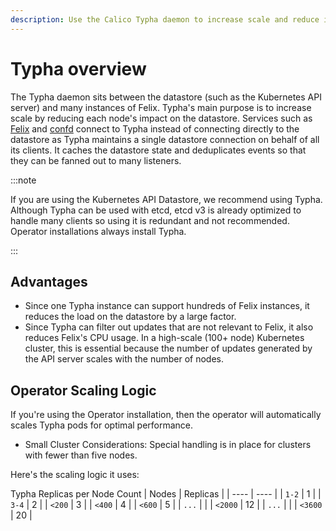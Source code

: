 ```yaml
---
description: Use the Calico Typha daemon to increase scale and reduce impact on the datastore.
---
```


# Typha overview

The Typha daemon sits between the datastore (such as the Kubernetes API server) and many instances of Felix. Typha's main purpose is to increase scale by reducing each node's impact on the datastore. Services such as [Felix](https://github.com/projectcalico/felix) and [confd](https://github.com/projectcalico/confd) connect to Typha instead of connecting directly to the datastore as Typha maintains a single datastore connection on behalf of all its clients. It caches the datastore state and deduplicates events so that they can be fanned out to many listeners.

:::note

If you are using the Kubernetes API Datastore, we recommend using Typha. Although Typha can be used with etcd, etcd v3 is already optimized to handle many clients so using it is redundant and not recommended. Operator installations always install Typha.

:::

## Advantages

- Since one Typha instance can support hundreds of Felix instances, it reduces the load on the datastore by a large factor.
- Since Typha can filter out updates that are not relevant to Felix, it also reduces Felix's CPU usage. In a high-scale (100+ node) Kubernetes cluster, this is essential because the number of updates generated by the API server scales with the number of nodes.

## Operator Scaling Logic

If you're using the Operator installation, then the operator will automatically scales Typha pods for optimal performance. 

- Small Cluster Considerations: Special handling is in place for clusters with fewer than five nodes.

Here's the scaling logic it uses:

Typha Replicas per Node Count
| Nodes | Replicas |
| ---- | ---- | 
| `1-2` | 1 |
| `3-4` | 2 |
| `<200` | 3 |
| `<400` | 4 |
| `<600` | 5 |
| `...` |   |
| `<2000` | 12 |
| `...` |   |
| `<3600` | 20 |
